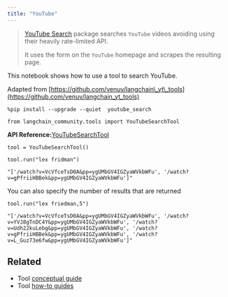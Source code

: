 ```yaml
---
title: "YouTube"
---
```


> [YouTube Search](https://github.com/joetats/youtube_search) package searches `YouTube` videos avoiding using their heavily rate-limited API.
>
> It uses the form on the `YouTube` homepage and scrapes the resulting page.

This notebook shows how to use a tool to search YouTube.

Adapted from [https://github.com/venuv/langchain\_yt\_tools](https://github.com/venuv/langchain_yt_tools)

```
%pip install --upgrade --quiet  youtube_search
```

```
from langchain_community.tools import YouTubeSearchTool
```

**API Reference:**[YouTubeSearchTool](https://python.langchain.com/api_reference/community/tools/langchain_community.tools.youtube.search.YouTubeSearchTool.html)

```
tool = YouTubeSearchTool()
```

```
tool.run("lex fridman")
```

```
"['/watch?v=VcVfceTsD0A&pp=ygUMbGV4IGZyaWVkbWFu', '/watch?v=gPfriiHBBek&pp=ygUMbGV4IGZyaWVkbWFu']"
```

You can also specify the number of results that are returned

```
tool.run("lex friedman,5")
```

```
"['/watch?v=VcVfceTsD0A&pp=ygUMbGV4IGZyaWVkbWFu', '/watch?v=YVJ8gTnDC4Y&pp=ygUMbGV4IGZyaWVkbWFu', '/watch?v=Udh22kuLebg&pp=ygUMbGV4IGZyaWVkbWFu', '/watch?v=gPfriiHBBek&pp=ygUMbGV4IGZyaWVkbWFu', '/watch?v=L_Guz73e6fw&pp=ygUMbGV4IGZyaWVkbWFu']"
```

## Related

* Tool [conceptual guide](/oss/concepts/tools)
* Tool [how-to guides](/oss/how_to/#tools)
